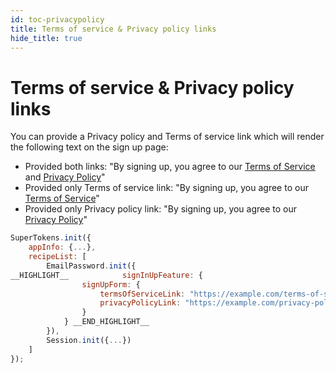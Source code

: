```yaml
---
id: toc-privacypolicy
title: Terms of service & Privacy policy links
hide_title: true
---
```


# Terms of service & Privacy policy links

You can provide a Privacy policy and Terms of service link which will render the following text on the sign up page:
- Provided both links: "By signing up, you agree to our [Terms of Service](./) and [Privacy Policy](./)"
- Provided only Terms of service link: "By signing up, you agree to our [Terms of Service](./)"
- Provided only Privacy policy link: "By signing up, you agree to our [Privacy Policy](./)"

<!--DOCUSAURUS_CODE_TABS-->
<!--ReactJS-->

```js
SuperTokens.init({
    appInfo: {...},
    recipeList: [
        EmailPassword.init({
__HIGHLIGHT__            signInUpFeature: {
                signUpForm: {
                    termsOfServiceLink: "https://example.com/terms-of-service",
                    privacyPolicyLink: "https://example.com/privacy-policy"  
                }
            } __END_HIGHLIGHT__
        }),
        Session.init({...})
    ]
});
```

<!--END_DOCUSAURUS_CODE_TABS-->
